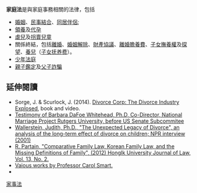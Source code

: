 {{家庭法}}
'''家庭法'''是與家庭事務相關的法律，包括
* [[婚姻|婚姻]]、[[民事結合|民事結合]]、[[同居伴侶|同居伴侶]];
* [[領養|領養]]及[[代孕|代孕]]
* [[虐兒|虐兒]]及[[拐賣兒童|拐賣兒童]]
* 關係終結，包括[[離婚|離婚]]、[[婚姻解除|婚姻解除]]、[[財產協議|財產協議]]、[[離婚贍養費|離婚贍養費]]、[[子女撫養權|子女撫養權]]及[[探望|探望]]、[[養兒|養兒]]（[[子女抚养费|子女抚养费]]）。
* [[少年法庭|少年法庭]]
* [[親子鑑定|親子鑑定]]及[[父子詐騙|父子詐騙]]

== 延伸閱讀 ==
* Sorge, J. & Scurlock, J. (2014).  [http://www.divorcecorp.com/store/ Divorce Corp: The Divorce Industry Explosed]{{Wayback|url=http://www.divorcecorp.com/store/ |date=20150503222452 }}, book and video.
* [https://web.archive.org/web/20050310041837/http://marriage.rutgers.edu/Publications/Pub%20Whitehead%20Testimony%20Apr%2004.htm Testimony of Barbara DaFoe Whitehead, Ph.D, Co-Director, National Marriage Project Rutgers University, before US Senate Subcommitee]
* [http://www.pbs.org/newshour/conversation/july-dec00/wallerstein_12-19.htm Wallerstein, Judith, Ph.D., "The Unexpected Legacy of Divorce", an analysis of the long-term effect of divorce on children; NPR interview (2001)]{{Wayback|url=http://www.pbs.org/newshour/conversation/july-dec00/wallerstein_12-19.htm |date=20130308023836 }}
* [http://papers.ssrn.com/sol3/papers.cfm?abstract_id=2132173 R. Partain, "Comparative Family Law, Korean Family Law, and the Missing Definitions of Family", (2012) HongIk University Journal of Law, Vol. 13, No. 2.]{{Wayback|url=http://papers.ssrn.com/sol3/papers.cfm?abstract_id=2132173 |date=20150419082805 }}
* [[Carol_Smart#Bibliography|Vaious works by Professor Carol Smart.]]
* {{cite book| author = Sir Morris Finer| authorlink = Morris Finer| title = Report of the Committee on One-Parent Families: presented to Parliament by the Secretary of State for Social Services by command of Her Majesty July 1974| url = http://books.google.com/?id=I-ItAQAAIAAJ| year = 1974| publisher = H.M.S.O. }}
{{法律}}
{{Authority control}}

[[Category:家事法|]]